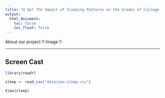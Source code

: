 ```yaml
---
title: "U Up? The Impact of Sleeping Patterns on the Grades of College Students (TO BE EDITED)"
output: 
  html_document:
    toc: false
    toc_float: false
---
```


About our project !! Image !!


-----


## Screen Cast


```r

library(readr)

sleep <- read_csv("data/cmu-sleep.csv")

View(sleep)

```

